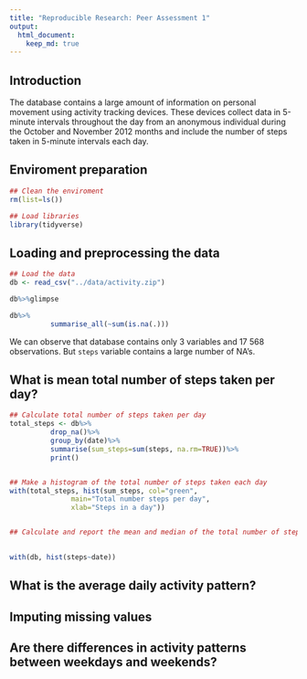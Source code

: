 ```yaml
---
title: "Reproducible Research: Peer Assessment 1"
output: 
  html_document:
    keep_md: true
---
```


## Introduction
The database contains a large amount of information on personal movement using activity tracking devices. These devices collect data in 5-minute intervals throughout the day from an anonymous individual during the October and November 2012 months and include the number of steps taken in 5-minute intervals each day.

## Enviroment preparation 
```r
## Clean the enviroment
rm(list=ls())

## Load libraries
library(tidyverse)
```


## Loading and preprocessing the data
```r
## Load the data
db <- read_csv("../data/activity.zip")

db%>%glimpse

db%>%
          summarise_all(~sum(is.na(.)))

```

We can observe that database contains only 3 variables and 17 568 observations. But `steps` variable contains a large number of NA's. 


## What is mean total number of steps taken per day?
```r
## Calculate total number of steps taken per day
total_steps <- db%>%
          drop_na()%>%
          group_by(date)%>%
          summarise(sum_steps=sum(steps, na.rm=TRUE))%>%
          print()


## Make a histogram of the total number of steps taken each day
with(total_steps, hist(sum_steps, col="green", 
               main="Total number steps per day",
               xlab="Steps in a day"))


## Calculate and report the mean and median of the total number of steps taken per day
          


```
```r

with(db, hist(steps~date))


```


## What is the average daily activity pattern?



## Imputing missing values



## Are there differences in activity patterns between weekdays and weekends?
